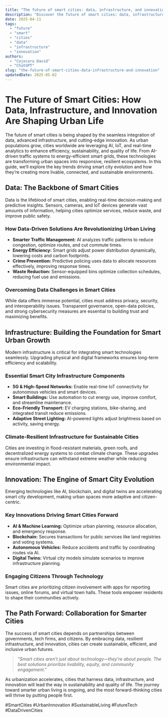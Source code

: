 ```yaml
---
title: "The future of smart cities: data, infrastructure, and innovation"
description: "Discover the future of smart cities: data, infrastructure, and innovation with this in-depth guide, providing actionable insights and practical tips to boost your knowledge and results."
date: 2025-04-11
tags:
  - "future"
  - "smart"
  - "cities"
  - "data"
  - "infrastructure"
  - "innovation"
authors:
  - "Cojocaru David"
  - "ChatGPT"
slug: "the-future-of-smart-cities-data-infrastructure-and-innovation"
updatedDate: 2025-05-02
---
```


# The Future of Smart Cities: How Data, Infrastructure, and Innovation Are Shaping Urban Life  

The future of smart cities is being shaped by the seamless integration of data, advanced infrastructure, and cutting-edge innovation. As urban populations grow, cities worldwide are leveraging AI, IoT, and real-time analytics to enhance efficiency, sustainability, and quality of life. From AI-driven traffic systems to energy-efficient smart grids, these technologies are transforming urban spaces into responsive, resilient ecosystems. In this guide, we’ll explore the key trends driving smart city evolution and how they’re creating more livable, connected, and sustainable environments.  

## Data: The Backbone of Smart Cities  

Data is the lifeblood of smart cities, enabling real-time decision-making and predictive insights. Sensors, cameras, and IoT devices generate vast amounts of information, helping cities optimize services, reduce waste, and improve public safety.  

### How Data-Driven Solutions Are Revolutionizing Urban Living  

- **Smarter Traffic Management:** AI analyzes traffic patterns to reduce congestion, optimize routes, and cut commute times.  
- **Energy Efficiency:** Smart grids adjust power distribution dynamically, lowering costs and carbon footprints.  
- **Crime Prevention:** Predictive policing uses data to allocate resources effectively, improving response times.  
- **Waste Reduction:** Sensor-equipped bins optimize collection schedules, reducing fuel use and emissions.  

### Overcoming Data Challenges in Smart Cities  

While data offers immense potential, cities must address privacy, security, and interoperability issues. Transparent governance, open-data policies, and strong cybersecurity measures are essential to building trust and maximizing benefits.  

## Infrastructure: Building the Foundation for Smart Urban Growth  

Modern infrastructure is critical for integrating smart technologies seamlessly. Upgrading physical and digital frameworks ensures long-term efficiency and scalability.  

### Essential Smart City Infrastructure Components  

- **5G & High-Speed Networks:** Enable real-time IoT connectivity for autonomous vehicles and smart devices.  
- **Smart Buildings:** Use automation to cut energy use, improve comfort, and streamline maintenance.  
- **Eco-Friendly Transport:** EV charging stations, bike-sharing, and integrated transit reduce emissions.  
- **Adaptive Street Lighting:** AI-powered lights adjust brightness based on activity, saving energy.  

### Climate-Resilient Infrastructure for Sustainable Cities  

Cities are investing in flood-resistant materials, green roofs, and decentralized energy systems to combat climate change. These upgrades ensure infrastructure can withstand extreme weather while reducing environmental impact.  

## Innovation: The Engine of Smart City Evolution  

Emerging technologies like AI, blockchain, and digital twins are accelerating smart city development, making urban spaces more adaptive and citizen-centric.  

### Key Innovations Driving Smart Cities Forward  

- **AI & Machine Learning:** Optimize urban planning, resource allocation, and emergency response.  
- **Blockchain:** Secures transactions for public services like land registries and voting systems.  
- **Autonomous Vehicles:** Reduce accidents and traffic by coordinating routes via AI.  
- **Digital Twins:** Virtual city models simulate scenarios to improve infrastructure planning.  

### Engaging Citizens Through Technology  

Smart cities are prioritizing citizen involvement with apps for reporting issues, online forums, and virtual town halls. These tools empower residents to shape their communities actively.  

## The Path Forward: Collaboration for Smarter Cities  

The success of smart cities depends on partnerships between governments, tech firms, and citizens. By embracing data, resilient infrastructure, and innovation, cities can create sustainable, efficient, and inclusive urban futures.  

> _"Smart cities aren’t just about technology—they’re about people. The best solutions prioritize livability, equity, and community engagement."_  

As urbanization accelerates, cities that harness data, infrastructure, and innovation will lead the way in sustainability and quality of life. The journey toward smarter urban living is ongoing, and the most forward-thinking cities will thrive by putting people first.  

#SmartCities #UrbanInnovation #SustainableLiving #FutureTech #DataDrivenCities